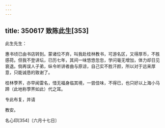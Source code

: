 ```yaml
---
---
---
```

title: 350617 致陈此生[353]
---




此生先生：

惠书顷已由书店转到。蒙诸位不弃，叫我赴桂林教书，可游名区，又得厚币，不胜感荷。但我不登讲坛，已历七年，其间一味悠悠忽忽，学问毫无增加，体力却日见衰退。倘再误人子弟，纵令听讲者曲与原谅，自己实不胜汗颜，所以对于远来厚意，只能诚恳的致谢了。

桂林荸荠，亦早闻雷名，惜无福身临其境，一尝佳味，不得已，也只好以上海小马蹄（此地称荸荠如此）代之耳。

专此布复，并请

教安。

名心印[354]〔六月十七日〕